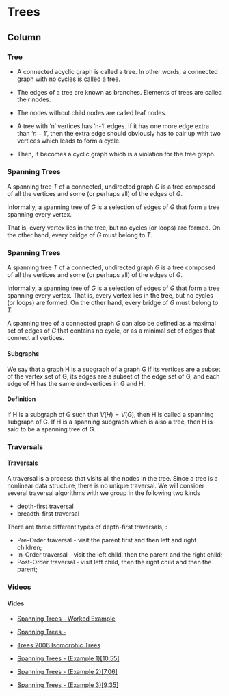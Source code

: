 
Trees {data-navmenu="Trees"}
====================================

Column {.tabset}
----------------------------------------------


### Tree

* A connected acyclic graph is called a tree. In other words, a connected graph with no cycles is called a tree.

* The edges of a tree are known as branches. Elements of trees are called their nodes. 

* The nodes without child nodes are called leaf nodes.

* A tree with ‘n’ vertices has ‘n-1’ edges. If it has one more edge extra than ‘$n-1$’, then the extra edge should obviously has to pair up with two vertices which leads to form a cycle. 

* Then, it becomes a cyclic graph which is a violation for the tree graph.



### Spanning Trees


A spanning tree $T$ of a connected, undirected graph $G$ is a tree composed of all the vertices and some (or perhaps all) of the edges of $G$. 

Informally, a spanning tree of $G$ is a selection of edges of $G$ that form a tree spanning every vertex.

That is, every vertex lies in the tree, but no cycles (or loops) are formed. On the other hand, every bridge of $G$ must belong to $T$.


### Spanning Trees

A spanning tree $T$ of a connected, undirected graph $G$ is a tree composed of all the vertices and some (or perhaps all) of the edges of $G$. 

Informally, a spanning tree of $G$ is a selection of edges of $G$ that form a tree spanning every vertex. That is, every vertex lies in the tree, but no cycles (or loops) are formed. On the other hand, every bridge of $G$ must belong to $T$.

A spanning tree of a connected graph $G$ can also be defined as a maximal set of edges of $G$ that contains no cycle, or as a minimal set of edges that connect all vertices.

#### Subgraphs

We say that a graph H is a subgraph of a graph G if its vertices are a subset of the
vertex set of G, its edges are a subset of the edge set of G, and each edge of H has
the same end-vertices in G and H.

#### Definition 
If H is a subgraph of G such that $V(H) = V (G)$, then H is called a spanning subgraph of G. If H is a spanning subgraph which is also a tree, then H is said to be a spanning tree of G.

### Traversals

<h4> Traversals </h4>
A traversal is a process that visits all the nodes in the tree. Since a tree is a nonlinear data structure, there is no unique traversal. We will consider several traversal algorithms with we group in the following two kinds

* depth-first traversal
* breadth-first traversal


There are three different types of depth-first traversals, :

* Pre-Order traversal - visit the parent first and then left and right children;
* In-Order traversal - visit the left child, then the parent and the right child;
* Post-Order traversal - visit left child, then the right child and then the parent;

### Videos


<h4> Vides</h4>
* <a href="https://youtube.com/watch?v=/U98IToj6-iM">Spanning Trees - Worked Example	</a>



* <a href ="//www.youtube.com/watch?v=/TzLswrllE7E">    Spanning Trees - </a>
* <a href ="//www.youtube.com/watch?v=/ueEOrbbB6Uw">     Trees 2006 Isomorphic Trees</a>
* <a href ="//www.youtube.com/watch?v=/wVtE00YodYs">     Spanning Trees  - (Example 1)[10.55]</a>


* <a href ="//www.youtube.com/watch?v=/1Nb1I8nfyx4">    Spanning Trees  - (Example 2)[7.06]</a>

* <a href ="//www.youtube.com/watch?v=/tm8Ew3Vyj40">    Spanning Trees  - (Example 3)[9:35]</a>
